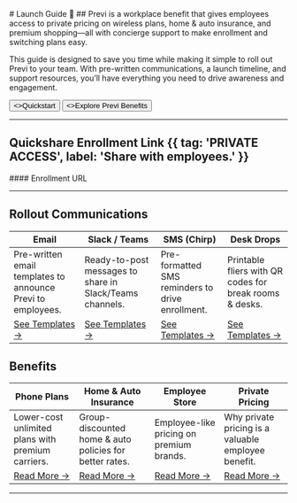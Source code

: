 
<HeroPattern />
#  Launch Guide 🚀
## <CompanyName />
Previ is a workplace benefit that gives employees access to private pricing on wireless plans, home & auto insurance, and premium shopping—all with concierge support to make enrollment and switching plans easy.

This guide is designed to save you time while making it simple to roll out Previ to your team. With pre-written communications, a launch timeline, and support resources, you’ll have everything you need to drive awareness and engagement.

<div className="not-prose mt-6 mb-16 flex gap-3">
    <Button href="./quickstart" arrow="right">
        <>Quickstart</>
    </Button>
    <Button href="./sdks" variant="outline">
        <>Explore Previ Benefits</>
    </Button>
</div>

---


## Quickshare Enrollment Link {{ tag: 'PRIVATE ACCESS', label: 'Share with employees.' }}

[//]: # (Share the *exclusive* <strong><CompanyName ></ CompanyName></strong> enrollment link with employees for signup and access to dedicated concierge support:)

<Row>
    <Col>
        #### <CompanyName /> Enrollment URL
        <AccessCodeBox/>
    </Col>
    <Col>
        <AccessQRCode/>
    </Col>
</Row>



---
## Rollout Communications

| Email                                                       | Slack / Teams                                            | SMS (Chirp)                                       | Desk Drops                                              |
| ----------------------------------------------------------- | -------------------------------------------------------- | ------------------------------------------------- | ------------------------------------------------------- |
| Pre-written email templates to announce Previ to employees. | Ready-to-post messages to share in Slack/Teams channels. | Pre-formatted SMS reminders to drive enrollment.  | Printable fliers with QR codes for break rooms & desks. |
| [See Templates →](...)               | [See Templates →](...)      | [See Templates →](...) | [See Templates →](...)      |

## Benefits

| Phone Plans                                       | Home & Auto Insurance                                               | Employee Store                                      | Private Pricing                                              |
| ------------------------------------------------- | ------------------------------------------------------- | --------------------------------------------------- | ------------------------------------------------------------ |
| Lower-cost unlimited plans with premium carriers. | Group-discounted home & auto policies for better rates. | Employee-like pricing on premium brands.            | Why private pricing is a valuable employee benefit.          |
| [Read More →](...)  | [Read More →](...)          | [Read More →](...)| [Read More →](...) |

---

[//]: # (## Employee Store {{ tag: 'NEW', label: 'March 2025' }})

[//]: # (<VideoPlayer src="/videos/traeger_teaser.mp4" width='75%'/>)

[//]: # (---)

[//]: # ()
[//]: # (This route retrieves a code from the URL’s `<CodeParam />` parameter and displays it inline:)

[//]: # ()
[//]: # (<AccessLink><CodeParam></CodeParam> access site</AccessLink>)

[//]: # ()
[//]: # (> What does this do?)

[//]: # ()
[//]: # ()
[//]: # ()
[//]: # (The code is:)

[//]: # (<Note>)

[//]: # (<CodeParam />)

[//]: # (</Note>)

[//]: # ()
[//]: # (again the code is)

[//]: # ()
[//]: # ()
[//]: # (you can go to your link here:)

[//]: # (<AccessLink/>)

[//]: # ()
[//]: # ()
[//]: # ([Update an Attachment]&#40;.../attachments#update-an-attachment&#41;)
